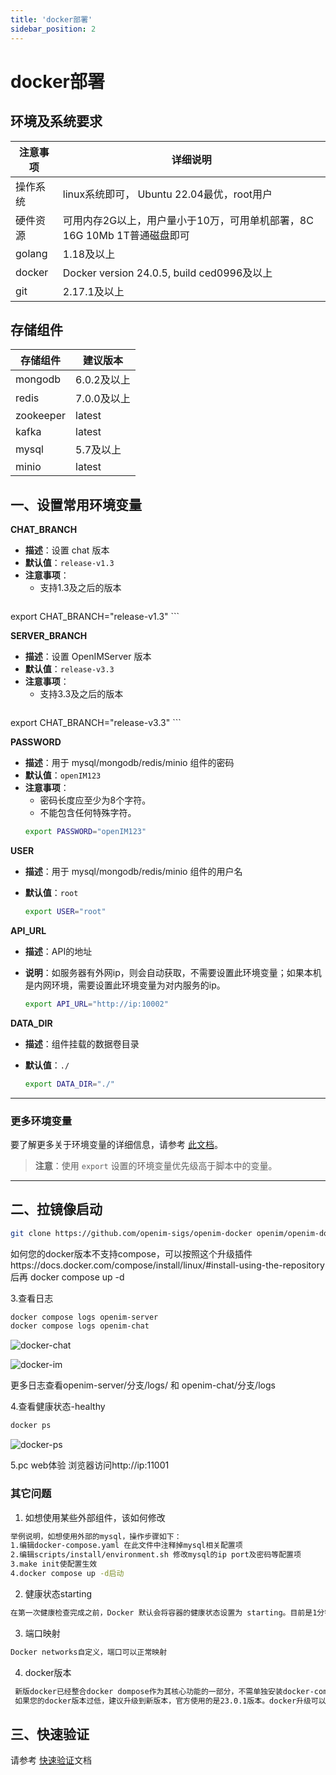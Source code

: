 ```yaml
---
title: 'docker部署'
sidebar_position: 2
---
```



# docker部署

## 环境及系统要求

| 注意事项 | 详细说明                                                     |
| -------- | ------------------------------------------------------------ |
| 操作系统 | linux系统即可， Ubuntu 22.04最优，root用户    |
| 硬件资源 | 可用内存2G以上，用户量小于10万，可用单机部署，8C 16G 10Mb 1T普通磁盘即可 |
| golang   | 1.18及以上                                                   |
| docker   | Docker version 24.0.5, build ced0996及以上                                                 |
| git      | 2.17.1及以上                                                 |

## 存储组件

| 存储组件  | 建议版本    |
| --------- | ----------- |
| mongodb   | 6.0.2及以上 |
| redis     | 7.0.0及以上 |
| zookeeper | latest      |
| kafka     | latest      |
| mysql     | 5.7及以上   |
| minio     | latest      |





## 一、设置常用环境变量

**CHAT_BRANCH**
  - **描述**：设置 chat 版本
  - **默认值**：`release-v1.3`
  - **注意事项**：
    - 支持1.3及之后的版本
	```bash
   export CHAT_BRANCH="release-v1.3"
    ```

**SERVER_BRANCH**
  - **描述**：设置 OpenIMServer 版本
  - **默认值**：`release-v3.3`
  - **注意事项**：
    - 支持3.3及之后的版本
	```bash
   export CHAT_BRANCH="release-v3.3"
    ```	
	
	

**PASSWORD**
  - **描述**：用于 mysql/mongodb/redis/minio 组件的密码
  - **默认值**：`openIM123`
  - **注意事项**：
    - 密码长度应至少为8个字符。
    - 不能包含任何特殊字符。
	```bash
    export PASSWORD="openIM123"
    ```
	
**USER**
  - **描述**：用于 mysql/mongodb/redis/minio 组件的用户名
  - **默认值**：`root`
  
    ```bash
    export USER="root"
    ```
	
**API_URL**
  - **描述**：API的地址
  - **说明**：如服务器有外网ip，则会自动获取，不需要设置此环境变量；如果本机是内网环境，需要设置此环境变量为对内服务的ip。
  
    ```bash
    export API_URL="http://ip:10002"
    ```

**DATA_DIR**
  - **描述**：组件挂载的数据卷目录
  - **默认值**：`./`
  
    ```bash
    export DATA_DIR="./"
    ```

---

### 更多环境变量

要了解更多关于环境变量的详细信息，请参考 [此文档](https://github.com/openimsdk/open-im-server/blob/main/docs/contrib/environment.md)。

> **注意**：使用 `export` 设置的环境变量优先级高于脚本中的变量。

---




## 二、拉镜像启动

```bash
git clone https://github.com/openim-sigs/openim-docker openim/openim-docker && export openim=$(pwd)/openim && cd $openim/openim-docker  && make init && docker compose up -d
```
如何您的docker版本不支持compose，可以按照这个升级插件https://docs.docker.com/compose/install/linux/#install-using-the-repository 后再 docker compose up -d


3.查看日志

```bash
docker compose logs openim-server
docker compose logs openim-chat
```

![docker-chat](./assets/docker-chat.png)

![docker-im](./assets/docker-im.png)

更多日志查看openim-server/分支/logs/ 和 openim-chat/分支/logs 


4.查看健康状态-healthy

```bash
docker ps
```

![docker-ps](./assets/docker-ps.png)


5.pc web体验
浏览器访问http://ip:11001



### 其它问题

1. 如想使用某些外部组件，该如何修改

```bash
举例说明，如想使用外部的mysql，操作步骤如下：
1.编辑docker-compose.yaml 在此文件中注释掉mysql相关配置项
2.编辑scripts/install/environment.sh 修改mysql的ip port及密码等配置项
3.make init使配置生效
4.docker compose up -d启动
```

2. 健康状态starting

```bash
在第一次健康检查完成之前，Docker 默认会将容器的健康状态设置为 starting。目前是1分钟检测一次，正常情况下1分钟后会变成healthy状态
```

3. 端口映射

```bash
Docker networks自定义，端口可以正常映射

```

4. docker版本

```bash
 新版docker已经整合docker dompose作为其核心功能的一部分，不需单独安装docker-compose，且某些老版本docker不支持gateway。
 如果您的docker版本过低，建议升级到新版本，官方使用的是23.0.1版本。docker升级可以查看这个链接https://segmentfault.com/a/1190000042702027
```





## 三、快速验证
请参考 [快速验证](./quickTestServer)文档
